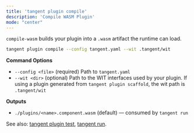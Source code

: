 ```yaml
---
title: 'tangent plugin compile'
description: 'Compile WASM Plugin'
mode: "center"
---
```


`compile-wasm` builds your plugin into a `.wasm` artifact the runtime can load.

```bash
tangent plugin compile --config tangent.yaml --wit .tangent/wit
````

**Command Options**

* `--config <file>` (required) Path to `tangent.yaml`
* `--wit <dir>` (optional) Path to the WIT interfaces used by your plugin. If using a plugin generated from `tangent plugin scaffold`, the wit path is `.tangent/wit`

**Outputs**

* `./plugins/<name>.component.wasm` (default) — consumed by `tangent run`

See also: [tangent plugin test](/cli/plugin/test), [tangent run](/cli/run).